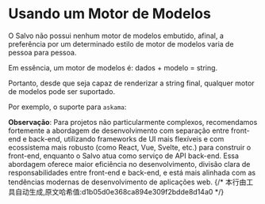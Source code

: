 # Usando um Motor de Modelos


O Salvo não possui nenhum motor de modelos embutido, afinal, a preferência por um determinado estilo de motor de modelos varia de pessoa para pessoa.

Em essência, um motor de modelos é: dados + modelo = string.

Portanto, desde que seja capaz de renderizar a string final, qualquer motor de modelos pode ser suportado.

Por exemplo, o suporte para `askama`:

<Tabs>
  <Tab label="main.rs">
    <MainCode/>
  </Tab>
  <Tab label="Cargo.toml">
    <CargoCode/>
  </Tab>
  <Tab label="template/hello.toml">
    <TemplateCode/>
  </Tab>
</Tabs>

**Observação**: Para projetos não particularmente complexos, recomendamos fortemente a abordagem de desenvolvimento com separação entre front-end e back-end, utilizando frameworks de UI mais flexíveis e com ecossistema mais robusto (como React, Vue, Svelte, etc.) para construir o front-end, enquanto o Salvo atua como serviço de API back-end. Essa abordagem oferece maior eficiência no desenvolvimento, divisão clara de responsabilidades entre front-end e back-end, e está mais alinhada com as tendências modernas de desenvolvimento de aplicações web.
{/* 本行由工具自动生成,原文哈希值:d1b05d0e368ca894e309f2bdde8d14a0 */}